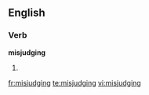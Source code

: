 ==English==

===Verb===
'''misjudging'''

# {{third-person singular of|[[misjudge]]}}

[[fr:misjudging]]
[[te:misjudging]]
[[vi:misjudging]]